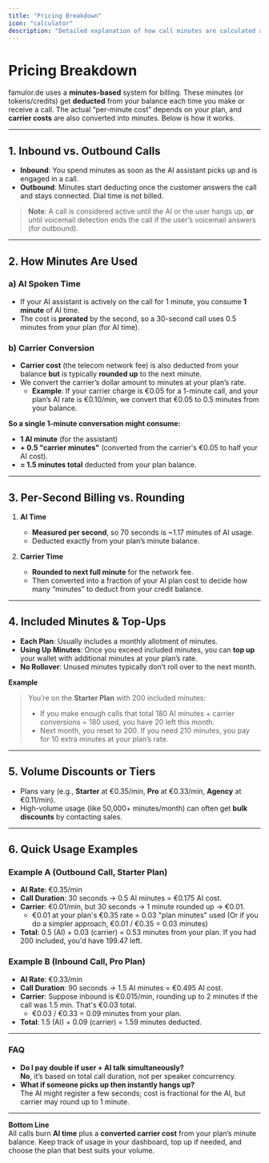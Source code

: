```yaml
---
title: "Pricing Breakdown"
icon: "calculator"
description: "Detailed explanation of how call minutes are calculated and billed"
---
```


# Pricing Breakdown

famulor.de uses a **minutes-based** system for billing. These minutes (or tokens/credits) get **deducted** from your balance each time you make or receive a call. The actual “per-minute cost” depends on your plan, and **carrier costs** are also converted into minutes. Below is how it works.

---

## 1. Inbound vs. Outbound Calls

- **Inbound**: You spend minutes as soon as the AI assistant picks up and is engaged in a call.
- **Outbound**: Minutes start deducting once the customer answers the call and stays connected. Dial time is not billed.

> **Note**: A call is considered active until the AI or the user hangs up, **or** until voicemail detection ends the call if the user’s voicemail answers (for outbound).

---

## 2. How Minutes Are Used

### a) AI Spoken Time

- If your AI assistant is actively on the call for 1 minute, you consume **1 minute** of AI time.
- The cost is **prorated** by the second, so a 30-second call uses 0.5 minutes from your plan (for AI time).

### b) Carrier Conversion

- **Carrier cost** (the telecom network fee) is also deducted from your balance **but** is typically **rounded up** to the next minute.
- We convert the carrier’s dollar amount to minutes at your plan’s rate.
  - **Example**: If your carrier charge is €0.05 for a 1-minute call, and your plan’s AI rate is €0.10/min, we convert that €0.05 to 0.5 minutes from your balance.

**So a single 1-minute conversation might consume:**

- **1 AI minute** (for the assistant)
- **+ 0.5 "carrier minutes"** (converted from the carrier's €0.05 to half your AI cost).
- **= 1.5 minutes total** deducted from your plan balance.

---

## 3. Per-Second Billing vs. Rounding

1. **AI Time**

   - **Measured per second**, so 70 seconds is ~1.17 minutes of AI usage.
   - Deducted exactly from your plan’s minute balance.

2. **Carrier Time**
   - **Rounded to next full minute** for the network fee.
   - Then converted into a fraction of your AI plan cost to decide how many “minutes” to deduct from your credit balance.

---

## 4. Included Minutes & Top-Ups

- **Each Plan**: Usually includes a monthly allotment of minutes.
- **Using Up Minutes**: Once you exceed included minutes, you can **top up** your wallet with additional minutes at your plan’s rate.
- **No Rollover**: Unused minutes typically don’t roll over to the next month.

**Example**

> You’re on the **Starter Plan** with 200 included minutes:
>
> - If you make enough calls that total 180 AI minutes + carrier conversions = 180 used, you have 20 left this month.
> - Next month, you reset to 200. If you need 210 minutes, you pay for 10 extra minutes at your plan’s rate.

---

## 5. Volume Discounts or Tiers

- Plans vary (e.g., **Starter** at €0.35/min, **Pro** at €0.33/min, **Agency** at €0.11/min).
- High-volume usage (like 50,000+ minutes/month) can often get **bulk discounts** by contacting sales.

---

## 6. Quick Usage Examples

### Example A (Outbound Call, Starter Plan)

- **AI Rate**: €0.35/min
- **Call Duration**: 30 seconds → 0.5 AI minutes = €0.175 AI cost.
- **Carrier**: €0.01/min, but 30 seconds → 1 minute rounded up → €0.01.
  - €0.01 at your plan's €0.35 rate = 0.03 "plan minutes" used (Or if you do a simpler approach, €0.01 / €0.35 = 0.03 minutes)
- **Total**: 0.5 (AI) + 0.03 (carrier) = 0.53 minutes from your plan. If you had 200 included, you'd have 199.47 left.

### Example B (Inbound Call, Pro Plan)

- **AI Rate**: €0.33/min
- **Call Duration**: 90 seconds → 1.5 AI minutes = €0.495 AI cost.
- **Carrier**: Suppose inbound is €0.015/min, rounding up to 2 minutes if the call was 1.5 min. That's €0.03 total.
  - €0.03 / €0.33 = 0.09 minutes from your plan.
- **Total**: 1.5 (AI) + 0.09 (carrier) = 1.59 minutes deducted.

---

### FAQ

- **Do I pay double if user + AI talk simultaneously?**  
  **No**, it’s based on total call duration, not per speaker concurrency.
- **What if someone picks up then instantly hangs up?**  
  The AI might register a few seconds; cost is fractional for the AI, but carrier may round up to 1 minute.

---

**Bottom Line**  
All calls burn **AI time** plus a **converted carrier cost** from your plan’s minute balance. Keep track of usage in your dashboard, top up if needed, and choose the plan that best suits your volume.
